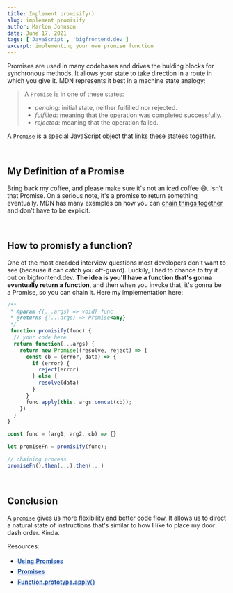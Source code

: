 ```yaml
---
title: Implement promisify()
slug: implement promisify
author: Marlon Johnson
date: June 17, 2021
tags: ['JavaScript', 'bigfrontend.dev']
excerpt: implementing your own promise function
---
```


Promises are used in many codebases and drives the bulding blocks for synchronous methods. It allows
your state to take direction in a route in which you give it. MDN represents it best in a machine state analogy:

> A `Promise` is in one of these states:
>
> - _pending_: initial state, neither fulfilled nor rejected.
> - _fulfilled_: meaning that the operation was completed successfully.
> - _rejected_: meaning that the operation failed.

A `Promise` is a special JavaScript object that links these statees together.

<br />

## My Definition of a Promise

Bring back my coffee, and please make sure it's not an iced coffee 😅. Isn't that Promise.
On a serious note, it's a promise to return something eventually. MDN has many examples on how you can [chain things together](https://developer.mozilla.org/en-US/docs/Web/JavaScript/Guide/Using_promises) and don't have to be explicit.

<br />

## How to promisfy a function?

One of the most dreaded interview questions most developers don't want to see (because it can catch you off-guard). Luckily, I had to chance to try it out on bigfrontend.dev. **The idea is you'll have a function that's gonna eventually return a function**,
and then when you invoke that, it's gonna be a Promise, so you can chain it.
Here my implementation here:

```js {8-9,26}
/**
 * @param {(...args) => void} func
 * @returns {(...args) => Promise<any}
 */
 function promisify(func) {
  // your code here
  return function(...args) {
    return new Promise((resolve, reject) => {
      const cb = (error, data) => {
        if (error) {
          reject(error)
        } else {
          resolve(data)
        }
      }
      func.apply(this, args.concat(cb));
    })
  }
}

const func = (arg1, arg2, cb) => {}

let promiseFn = promisify(func);

// chaining process
promiseFn().then(...).then(...)
```

<br />

## Conclusion

A `promise` gives us more flexibility and better code flow. It allows us to direct a natural state of instructions that's similar to how I like to place my door dash order. Kinda.

Resources:

<ul>

<li>
  <a
    href="https://developer.mozilla.org/en-US/docs/Web/JavaScript/Guide/Using_promises"
    style="background-image: linear-gradient(transparent 70%,#dbe4ff 0);
box-sizing: border-box;
color: #2a5aa7;
cursor: pointer;
font-family: Roboto,sans-serif;
font-weight: 700;
letter-spacing: .4px;
line-height: 24px;
text-decoration: none;width:max-content;a:hover
{color: #222;}"
    target="_blank"
    rel="noopener noreferrer"
  >
    Using Promises
  </a>
</li>

<li>
  <a
    href="https://developer.mozilla.org/en-US/docs/Web/JavaScript/Reference/Global_Objects/Promise"
    style="background-image: linear-gradient(transparent 70%,#dbe4ff 0);
box-sizing: border-box;
color: #2a5aa7;
cursor: pointer;
font-family: Roboto,sans-serif;
font-weight: 700;
letter-spacing: .4px;
line-height: 24px;
text-decoration: none;width:max-content;a:hover
{color: #222;}"
    target="_blank"
    rel="noopener noreferrer"
  >
    Promises
  </a>
</li>

<li>
  <a
    href="https://developer.mozilla.org/en-US/docs/Web/JavaScript/Reference/Global_Objects/Function/apply"
    style="background-image: linear-gradient(transparent 70%,#dbe4ff 0);
box-sizing: border-box;
color: #2a5aa7;
cursor: pointer;
font-family: Roboto,sans-serif;
font-weight: 700;
letter-spacing: .4px;
line-height: 24px;
text-decoration: none;width:max-content;a:hover
{color: #222;}"
    target="_blank"
    rel="noopener noreferrer"
  >
    Function.prototype.apply()
  </a>
</li>

</ul>
